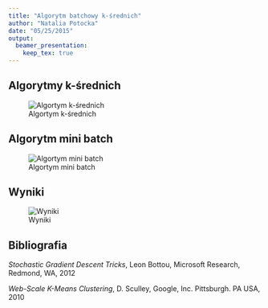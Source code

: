 ```yaml
---
title: "Algorytm batchowy k-średnich"
author: "Natalia Potocka"
date: "05/25/2015"
output: 
  beamer_presentation:
    keep_tex: true
---
```


## Algorytmy k-średnich

![Algortym k-średnich](snapshot11.png)


## Algorytm mini batch

![Algortym mini batch](snapshot12.png)

## Wyniki 

![Wyniki](snapshot13.png)

## Bibliografia

*Stochastic Gradient Descent Tricks*, Leon Bottou, Microsoft Research, Redmond, WA, 2012

*Web-Scale K-Means Clustering*, D. Sculley, Google, Inc. Pittsburgh. PA USA, 2010